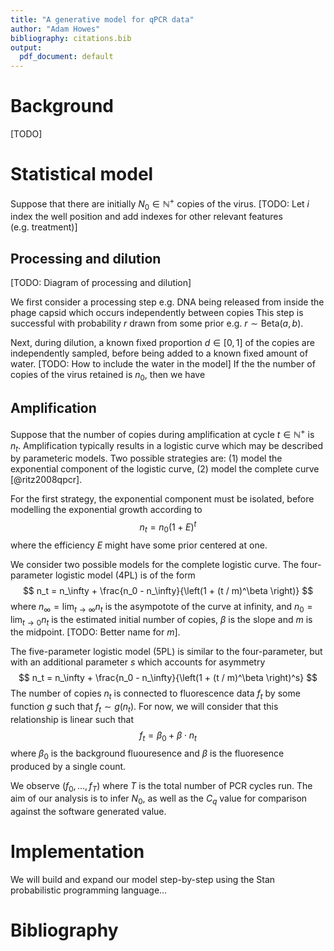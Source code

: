 ```yaml
---
title: "A generative model for qPCR data"
author: "Adam Howes"
bibliography: citations.bib
output:
  pdf_document: default
---
```


# Background

[TODO]

# Statistical model

Suppose that there are initially $N_0 \in \mathbb{N}^+$ copies of the virus.
[TODO: Let $i$ index the well position and add indexes for other relevant features (e.g. treatment)]

## Processing and dilution

[TODO: Diagram of processing and dilution]

We first consider a processing step e.g. DNA being released from inside the phage capsid which occurs independently between copies
This step is successful with probability $r$ drawn from some prior e.g. $r \sim \text{Beta}(a, b)$.

Next, during dilution, a known fixed proportion $d \in [0, 1]$ of the copies are independently sampled, before being added to a known fixed amount of water.
[TODO: How to include the water in the model]
If the the number of copies of the virus retained is $n_0$, then we have
\begin{align}
p &\sim \text{Beta}(a, b), \\
n_0 &\sim \text{Binomial}(N_0, r d).
\end{align}

## Amplification

Suppose that the number of copies during amplification at cycle $t \in \mathbb{N}^+$ is $n_t$.
Amplification typically results in a logistic curve which may be described by parameteric models.
Two possible strategies are: (1) model the exponential component of the logistic curve, (2) model the complete curve [@ritz2008qpcr].

For the first strategy, the exponential component must be isolated, before modelling the exponential growth according to
$$
n_t = n_0 (1 + E)^t
$$
where the efficiency $E$ might have some prior centered at one.

We consider two possible models for the complete logistic curve.
The four-parameter logistic model (4PL) is of the form
$$
n_t = n_\infty + \frac{n_0 - n_\infty}{\left(1 + (t / m)^\beta \right)}
$$
where $n_\infty = \lim_{t \to \infty} n_t$ is the asympotote of the curve at infinity, and $n_0 = \lim_{t \to 0} n_t$ is the estimated initial number of copies, $\beta$ is the slope and $m$ is the midpoint.
[TODO: Better name for $m$].

The five-parameter logistic model (5PL) is similar to the four-parameter, but with an additional parameter $s$ which accounts for asymmetry
$$
n_t = n_\infty + \frac{n_0 - n_\infty}{\left(1 + (t / m)^\beta \right)^s}
$$
The number of copies $n_t$ is connected to fluorescence data $f_t$ by some function $g$ such that $f_t \sim g(n_t)$.
For now, we will consider that this relationship is linear such that
$$
f_t = \beta_0 + \beta \cdot n_t 
$$
where $\beta_0$ is the background fluouresence and $\beta$ is the fluoresence produced by a single count.

We observe $(f_0, \ldots, f_T)$ where $T$ is the total number of PCR cycles run.
The aim of our analysis is to infer $N_0$, as well as the $C_q$ value for comparison against the software generated value. 

# Implementation

We will build and expand our model step-by-step using the Stan probabilistic programming language...

# Bibliography 
